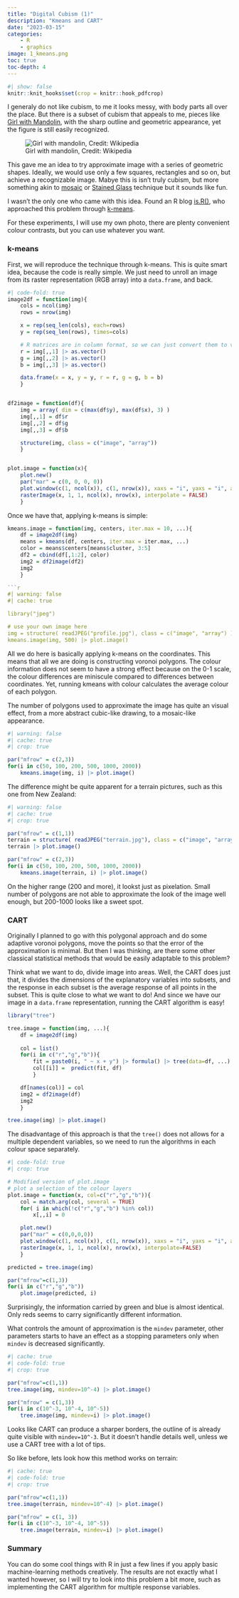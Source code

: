 ```yaml
---
title: "Digital Cubism (1)"
description: "Kmeans and CART"
date: "2023-03-15"
categories:
    - R
    - graphics
image: 1_kmeans.png
toc: true
toc-depth: 4
---
```

```r
#| show: false
knitr::knit_hooks$set(crop = knitr::hook_pdfcrop)
```

I generaly do not like cubism, to me it looks messy, with body parts all over the place.
But there is a subset of cubism that appeals to me, pieces like [Girl with Mandolin](https://en.wikipedia.org/wiki/Girl_with_a_Mandolin), with the sharp outline and geometric appearance, yet
the figure is still easily recognized.

![Girl with mandolin, Credit: Wikipedia](girl_with_mandolin.jpg)

This gave me an idea to try approximate image with a series of geometric shapes.
Ideally, we would use only a few squares, rectangles and so on, but achieve a recognizable image.
Mabye this is isn't truly cubism, but more something akin to [mosaic](https://en.wikipedia.org/wiki/Mosaic) or [Stained Glass](https://en.wikipedia.org/wiki/Stained_glass) technique but it sounds like fun.

I wasn't the only one who came with this idea. Found an R blog [is.R()](is-r.tumblr.com), who approached this problem through [k-means](https://is-r.tumblr.com/post/36732821806/images-as-voronoi-tesselations).

For these experiments, I will use my own photo, there are plenty convenient colour contrasts, but you can use whatever you want.

### k-means

First, we will reproduce the technique through k-means.
This is quite smart idea, because the code is really simple.
We just need to unroll an image from its raster representation (RGB array) into a `data.frame`, and back.

```r
#| code-fold: true
image2df = function(img){
    cols = ncol(img)
    rows = nrow(img)

    x = rep(seq_len(cols), each=rows)
    y = rep(seq_len(rows), times=cols)

    # R matrices are in column format, so we can just convert them to vectors
    r = img[,,1] |> as.vector()
    g = img[,,2] |> as.vector()
    b = img[,,3] |> as.vector()

    data.frame(x = x, y = y, r = r, g = g, b = b)
    }


df2image = function(df){
    img = array( dim = c(max(df$y), max(df$x), 3) )
    img[,,1] = df$r
    img[,,2] = df$g
    img[,,3] = df$b

    structure(img, class = c("image", "array"))
    }


plot.image = function(x){
    plot.new()
    par("mar" = c(0, 0, 0, 0))
    plot.window(c(1, ncol(x)), c(1, nrow(x)), xaxs = "i", yaxs = "i", asp=1)
    rasterImage(x, 1, 1, ncol(x), nrow(x), interpolate = FALSE)
    }
```

Once we have that, applying k-means is simple:

```r
kmeans.image = function(img, centers, iter.max = 10, ...){
    df = image2df(img)
    means = kmeans(df, centers, iter.max = iter.max, ...)
    color = means$centers[means$cluster, 3:5]
    df2 = cbind(df[,1:2], color)
    img2 = df2image(df2)
    img2
    }

```r
#| warning: false
#| cache: true

library("jpeg")

# use your own image here
img = structure( readJPEG("profile.jpg"), class = c("image", "array") )
kmeans.image(img, 500) |> plot.image()
```

All we do here is basically applying k-means on the coordinates. This means that all we are doing is constructing voronoi polygons. The colour information does not seem to have a strong effect because on the 0-1 scale, the colour differences are miniscule compared to differences between coordinates. Yet, running kmeans with colour calculates the average colour of each polygon.

The number of polygons used to approximate the image has quite an visual effect, from a more abstract cubic-like drawing, to a mosaic-like appearance.
```r
#| warning: false
#| cache: true
#| crop: true

par("mfrow" = c(2,3))
for(i in c(50, 100, 200, 500, 1000, 2000))
    kmeans.image(img, i) |> plot.image()
```

The difference might be quite apparent for a terrain pictures, such as this one from New Zealand:

```r
#| warning: false
#| cache: true
#| crop: true

par("mfrow" = c(1,1))
terrain = structure( readJPEG("terrain.jpg"), class = c("image", "array") )
terrain |> plot.image()

par("mfrow" = c(2,3))
for(i in c(50, 100, 200, 500, 1000, 2000))
    kmeans.image(terrain, i) |> plot.image()
```

On the higher range (200 and more), it lookst just as pixelation. Small number of polygons are not able to approximate the look of the image well enough, but 200-1000 looks like a sweet spot.

### CART

Originally I planned to go with this polygonal approach and do some adaptive voronoi polygons, move the points so that the error of the approximation is minimal. But then I was thinking, are there some other classical statistical methods that would be easily adaptable to this problem?

Think what we want to do, divide image into areas. Well, the CART does just that, it divides the dimensions of the explanatory variables into subsets, and the response in each subset is the average response of all points in the subset. This is quite close to what we want to do!
And since we have our image in a `data.frame` representation, running the CART algorithm is easy!

```r
library("tree")

tree.image = function(img, ...){
    df = image2df(img)
    
    col = list()
    for(i in c("r","g","b")){
        fit = paste0(i, " ~ x + y") |> formula() |> tree(data=df, ...)
        col[[i]] =  predict(fit, df)
        }

    df[names(col)] = col
    img2 = df2image(df)
    img2
    }

tree.image(img) |> plot.image()
```

The disadvantage of this approach is that the `tree()` does not allows for a multiple dependent variables, so we need to run the algorithms in each colour space separately.

```r
#| code-fold: true
#| crop: true

# Modified version of plot.image
# plot a selection of the colour layers
plot.image = function(x, col=c("r","g","b")){
    col = match.arg(col, several = TRUE)
    for( i in which(!c("r","g","b") %in% col))
        x[,,i] = 0

    plot.new()
    par("mar" = c(0,0,0,0))
    plot.window(c(1, ncol(x)), c(1, nrow(x)), xaxs = "i", yaxs = "i", asp=1)
    rasterImage(x, 1, 1, ncol(x), nrow(x), interpolate=FALSE)
    }

predicted = tree.image(img)

par("mfrow"=c(1,3))
for(i in c("r","g","b"))
    plot.image(predicted, i)
```
Surprisingly, the information carried by green and blue is almost identical. Only reds seems to carry significantly different information.

What controls the amount of approximation is the `mindev` parameter, other parameters starts to have an effect as a stopping parameters only when `mindev` is decreased significantly.

```r
#| cache: true
#| code-fold: true
#| crop: true

par("mfrow"=c(1,1))
tree.image(img, mindev=10^-4) |> plot.image()

par("mfrow" = c(1,3))
for(i in c(10^-3, 10^-4, 10^-5))
    tree.image(img, mindev=i) |> plot.image()
```

Looks like CART can produce a sharper borders, the outline of is already quite visible with `mindev=10^-3`. But it doesn't handle details well, unless we use a CART tree with a lot of tips.

So like before, lets look how this method works on terrain:
```r
#| cache: true
#| code-fold: true
#| crop: true

par("mfrow"=c(1,1))
tree.image(terrain, mindev=10^-4) |> plot.image()

par("mfrow" = c(1, 3))
for(i in c(10^-3, 10^-4, 10^-5))
    tree.image(terrain, mindev=i) |> plot.image()
```

### Summary
You can do some cool things with R in just a few lines if you apply basic machine-learning methods creatively. The results are not exactly what I wanted however, so I will try to look into this problem a bit more, such as implementing the CART algorithm for multiple response variables.
